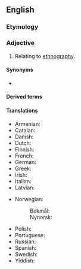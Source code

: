 ==English==

===Etymology===
{{suffix|en|ethnography|ic}}

===Adjective===
{{en-adj|-}}

# Relating to [[ethnography]].

====Synonyms====
* {{l|en|ethnographical}}

====Derived terms====
{{der3|en
|autoethnographic
|cyberethnographic
|ethnographic present
|metaethnographic
|nonethnographic
|paleoethnographic}}

====Translations====
{{trans-top|of, or relating to [[ethnography]]}}
* Armenian: {{t+|hy|ազգագրական|sc=Armn}}
* Catalan: {{t|ca|etnogràfic}}
* Danish: {{t|da|etnografisk}}
* Dutch: {{t|nl|etnografisch}}
* Finnish: {{t+|fi|etnografinen}}
* French: {{t+|fr|ethnographique}}
* German: {{t|de|ethnographisch}}
* Greek: {{t+|el|εθνογραφικός}}
* Irish: {{t|ga|eitneagrafaíoch}}
* Italian: {{t+|it|etnografico}}
* Latvian: {{t|lv|etnogrāfisks}}
{{trans-mid}}
* Norwegian:
*: Bokmål: {{t|nb|etnografisk}}
*: Nynorsk: {{t|nn|etnografisk}}
* Polish: {{t+|pl|etnograficzny}}
* Portuguese: {{t|pt|etnográfico}}
* Russian: {{t+|ru|этнографи́ческий|sc=Cyrl}}
* Spanish: {{t+|es|etnográfico}}
* Swedish: {{t|sv|etnografisk}}
* Yiddish: {{t|yi|עטנאָגראַפֿיש}}
{{trans-bottom}}